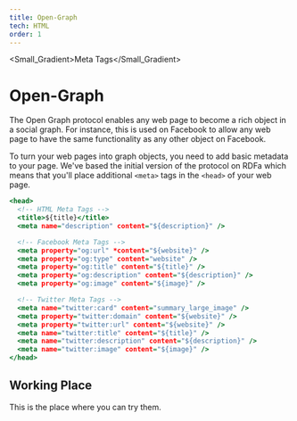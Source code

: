 ```yaml
---
title: Open-Graph
tech: HTML
order: 1
---
```


<Small_Gradient>Meta Tags</Small_Gradient>

# Open-Graph

The Open Graph protocol enables any web page to become a rich object in a social graph. For instance, this is used on Facebook to allow any web page to have the same functionality as any other object on Facebook.

To turn your web pages into graph objects, you need to add basic metadata to your page. We've based the initial version of the protocol on RDFa which means that you'll place additional `<meta>` tags in the `<head>` of your web page.

```html:index.html {3,4,7,9,10,11,15,16,17,18,19} showLineNumbers
<head>
  <!-- HTML Meta Tags -->
  <title>${title}</title>
  <meta name="description" content="${description}" />

  <!-- Facebook Meta Tags -->
  <meta property="og:url" *content="${website}" />
  <meta property="og:type" content="website" />
  <meta property="og:title" content="${title}" />
  <meta property="og:description" content="${description}" />
  <meta property="og:image" content="${image}" />

  <!-- Twitter Meta Tags -->
  <meta name="twitter:card" content="summary_large_image" />
  <meta property="twitter:domain" content="${website}" />
  <meta property="twitter:url" content="${website}" />
  <meta name="twitter:title" content="${title}" />
  <meta name="twitter:description" content="${description}" />
  <meta name="twitter:image" content="${image}" />
</head>
```

## Working Place

This is the place where you can try them.

<OpenGraph />
